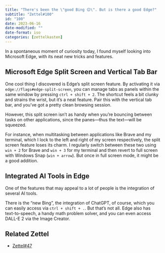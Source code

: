 ```yaml
---
title: "There's been the \"good Bing 😊\". But is there a good Edge?"
subtitle: "Zettel#100"
id: "100"
date: 2023-06-16
date-modified: ""
date-format: iso
categories: [zettelkasten]
---
```

In a spontaneous moment of curiosity today, I found myself looking into Microsoft Edge, with its neat new tricks and features.

## Microsoft Edge Split Screen and Vertical Tab Bar

One cool thing I discovered is Edge's split screen feature. By activating it via `edge://flags#edge-split-screen`, you can manage tabs as panels within the same window by pressing `ctrl + shift + 2`. The shortcut feels a bit clunky and strains the wrist, but it's a neat feature. Pair this with the vertical tab bar, and you've got a pretty clean browsing session.

However, this split screen isn't as handy when you're bouncing between tasks on other applications, since the panes—thus the text—will be squeezed.

For instance, when multitasking between applications like Brave and my terminal, which I lock to the left and right of my screen respectively, the split screen feature loses its charm. I regularly switch between these two using `win + 2` for Brave and `win + 3` for my terminal and then revert to full screen with Windows Snap (`win + arrow`). But once in full screen mode, it might be a good addition.

## Integrated AI Tools in Edge

One of the features that may appeal to a lot of people is the integration of several AI tools.

There is the "new Bing", the integration of ChatGPT, of course, which you can easily access via `ctrl + shift + .`. But that's not all. Edge also has text-to-speech, a handy math problem solver, and you can even access DALL-E 2 via the Image Creator.

## Related Zettel

* [Zettel#47](/zettel/47)

